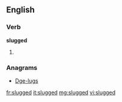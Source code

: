 ==English==

===Verb===
'''slugged'''

# {{past of|[[slug]]}}

===Anagrams===
* [[Dge-lugs#English|Dge-lugs]]

[[fr:slugged]]
[[it:slugged]]
[[mg:slugged]]
[[vi:slugged]]
